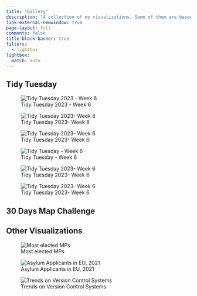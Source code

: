 ```yaml
---
title: "Gallery"
description: "A collection of my visualizations. Some of them are based on popular challenges such as [#TidyTuesday](https://github.com/rfordatascience/tidytuesday) and [#30DaysMapChallenge](https://github.com/tjukanovt/30DayMapChallenge). The collection is not restricted to those, as I find from time to time interesting datasets to work with."
link-external-newwindow: true
page-layout: full
comments: false
title-block-banner: true
filters:
  - lightbox
lightbox:
  match: auto
---
```


## Tidy  Tuesday

::: {.grid}

::: {.g-col-12 .g-col-md-4}
![Tidy Tuesday 2023 - Week 6](notebooks/2023-02-14-Big-Tech-Stock-Prices/2023-02-14-Big-Tech-Stock-Prices_files/figure-html/unnamed-chunk-3-1.png){group="tidytuesday"}
:::

::: {.g-col-12 .g-col-md-4}
![Tidy Tuesday 2023- Week 8](notebooks/2023-02-14-Big-Tech-Stock-Prices/2023-02-14-Big-Tech-Stock-Prices_files/figure-html/unnamed-chunk-3-1.png){group="tidytuesday"}
:::

::: {.g-col-12 .g-col-md-4}
![Tidy Tuesday 2023- Week 6](notebooks/2023-02-14-Big-Tech-Stock-Prices/2023-02-14-Big-Tech-Stock-Prices_files/figure-html/unnamed-chunk-3-1.png){group="tidytuesday"}
:::

::: {.g-col-12 .g-col-md-4}
![Tidy Tuesday - Week 6](notebooks/2023-02-14-Big-Tech-Stock-Prices/2023-02-14-Big-Tech-Stock-Prices_files/figure-html/unnamed-chunk-3-1.png){group="tidytuesday"}
:::

::: {.g-col-12 .g-col-md-4}
![Tidy Tuesday 2023- Week 6](notebooks/2023-02-14-Big-Tech-Stock-Prices/2023-02-14-Big-Tech-Stock-Prices_files/figure-html/unnamed-chunk-3-1.png){group="tidytuesday"}
:::

::: {.g-col-12 .g-col-md-4}
![Tidy Tuesday 2023- Week 6](notebooks/2023-02-14-Big-Tech-Stock-Prices/2023-02-14-Big-Tech-Stock-Prices_files/figure-html/unnamed-chunk-3-1.png){group="tidytuesday"}
:::

:::



## 30  Days  Map  Challenge




## Other  Visualizations

::: {.grid}

::: {.g-col-12 .g-col-md-4}
![Most elected MPs](notebooks/2022-10-10-EDA-Greek-Parliament/2022-10-10-EDA-Greek-Parliament_files/figure-html/fig-1.png){group="other"}
:::

::: {.g-col-12 .g-col-md-4}
![Asylum Applicants in EU, 2021](notebooks/2023-01-08-Asylum-Applicants/2022-01-08-Asylum-Applicants_files/figure-html/unnamed-chunk-7-1.png){group="other"}
:::

::: {.g-col-12 .g-col-md-4}

![Trends on Version Control Systems](docs/blog/2022-11-04-Git-Commands/2022-11-04-Git-Commands_files/figure-html/unnamed-chunk-1-1.png){group="other"}

:::

:::